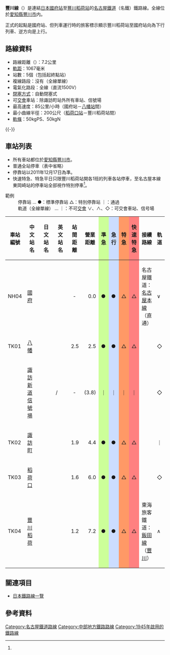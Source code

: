 {{Infobox 鐵道路線
|日文原名 = 豊川線
|平假名 = とよかわせん
|羅馬拼音 = Toyokawa sen
|路線名稱 = [[File:Meitetsu_logomark_2.svg|20px]] 豐川線
|路線顏色 = #d12027
|圖片 = Meitetsu Toyokawa Line 6800 series.JPG
|圖片大小 = 300px
|圖片說明 = 在兩側道路夾着的專用軌道行走的普通列車
|路線記號 = [[File:NP-TK.png|20px]]
|起點 = [[國府站_(愛知縣)|國府站]]
|終點 = [[豐川稻荷站|豐川稻荷站]]
|站數 = 5個
|通車 = 1945年2月18日
|最後延伸 = 1954年12月25日
|擁有者 = [[名古屋鐵道|名古屋鐵道]]
|路線距離 = 7.2公里
|軌距 = 1067毫米
|電氣化方式 = [[直流電|直流電]]1,500 [[伏特|V]] [[高架電纜|高架電纜]]
|最高速度 = 85公里/小時
|路線圖 = [[File:Linemap_of_Toyokawa_Line.svg|300px]]
}}
{{名古屋鐵道RDT/豐川線}}
'''豐川線'''（{{jpn|j=豊川線|hg=とよかわせん|rm=Toyokawa sen|f=y}}）是連結[[日本|日本]][[國府站_(愛知縣)|國府站]]至[[豐川稻荷站|豐川稻荷站]]的[[名古屋鐵道|名古屋鐵道]]（名鐵）鐵路線。全線位於[[愛知縣|愛知縣]][[豐川市|豐川市]]内。

正式的起點是國府站、但列車運行時的旅客標示顯示豐川稻荷站至國府站向為下行列車、逆方向是上行。

== 路線資料 ==
* 路線距離（{{link-ja|營業距離|営業キロ}}）：7.2公里
* [[軌距|軌距]]：1067毫米
* 站數：5個（包括起終點站）
* 複線路段：沒有（全線單線）
* 電氣化路段：全線（直流1500V）
* [[閉塞_(鐵路)|閉塞方式]]：自動閉塞式
* 可[[列車交會|交會]]車站：除諏訪町站外所有車站、信號場
* 最高速度：85公里/小時（國府站－[[八幡站_(愛知縣)|八幡站]]間）
* 最小曲線半徑：200公尺（[[稻荷口站|稻荷口站]]－豐川稻荷站間）
* [[軌條|軌條]]：50kgPS、50kgN

<!--
== 歴史 ==
[[戦中|戦時中]]現在の諏訪町站付近に[[豐川海軍工廠|豐川海軍工廠]]が置かれたため、軍需物資輸送および通勤客輸送を目的に建設された。戦時中のため、レールは[[名鐵西尾線|西尾線]]の休止區間からの撤去品、豐川変電所は[[豐橋鐵道渥美線|豐橋鐵道渥美線]]の天白変電所の機器、車両は[[名鐵揖斐線|揖斐線]]・[[名鐵谷汲線|谷汲線]]の車両を轉用して賄われた。

名古屋・岡崎方面からの豐川站までの乗り入れは、1926年に[[伊奈站|伊奈站]]から分岐して[[小坂井站|小坂井站]]に至る[[名鐵小坂井支線|小坂井支線]]を通り、小坂井站から[[豐川鐵道|豐川鐵道]]線（現在の飯田線）に[[直通運轉|直通運轉]]することで果たしており、豐川鐵道が飯田線として國有化したあとも續行した。しかし、次第に豐川鐵道時代のような運行が困難となり、抜本的な輸送力増強が必要となったため、1954年に豐川線が豐川稻荷站まで延伸、小坂井支線は廢止された。

冒頭で述べたように現在も軌道法に準拠する路線であるが、線路設備や運轉取扱いは鐵道線である他路線と同格であり、使用車両の制限もない。1500V車両のほぼ全車種が入線した経歴があり、1970年代には朝ラッシュ時に[[東急3700系電車|3880系]]が運用されたり、初詣特急として[[名鐵キハ8000系気動車|キハ8000系]]が入線したこともある。2005年までは[[名鐵8800系電車|8800系]]の団体列車が月に1回運行されていた。ただし本線系の車両のうち[[会津鐵道キハ8500系気動車|キハ8500系]]と[[レールバス|レールバス]]（[[名鐵キハ30形気動車|キハ30形]]など。2004年に全廢）、地下鐵直通車の[[名鐵100系電車|100系]]と[[名鐵300系電車|300系]]、および[[名鐵2000系電車|2000系]]だけは今まで入線した記録がない。また、過去に運用または入線したが2009年現在の時點で当線の定期運用がない車両は[[名鐵1000系電車|1000-1200系列]]と[[名鐵5700系電車|2扉SR車]]それに[[名鐵5000系電車_(2代)|2代目5000系]]程度である。

=== 年表 ===
* 1945年（昭和20年）2月18日：'''豐川市内線'''として國府站 - 市役所前站（現在の諏訪町站）間が開業。
* 1946年（昭和21年）6月1日：野口站を市田站に改名。
* 1948年（昭和23年）10月15日：白鳥站 - 市田站間に第二師範前站、市田站 - 市役所前站間に高等師範前站開業。
* 1949年（昭和24年）12月1日：第二師範前站を八幡口站に改名。
* 1953年（昭和28年）12月16日：架線電圧を600Vから1500Vに昇圧。國府站 - 八幡口站間の白鳥站廢止。
* 1954年（昭和29年）4月1日：市役所前站 - 稻荷口站間が開業。高等師範前站を新道站に改名。
* 1954年（昭和29年）12月25日：稻荷口站 - 新豐川站（現在の豐川稻荷站）間が開業し全通。'''豐川線'''に改名。伊奈 - 小坂井間の小坂井支線廢止。
* 1955年（昭和30年）1月20日：新道站を諏訪新道站に、市役所前站を諏訪町站に改名。
* 1955年（昭和30年）5月1日：新豐川站を豐川稻荷站に改名。
* 1972年（昭和47年）6月1日：八幡口站・市田站・諏訪新道站を廢止、新設の八幡站に統合。八幡口站・諏訪新道站は信號場として存續。
* 1974年（昭和49年）9月17日：名鐵の白紙ダイヤ改正により、日中の運行をそれまでの東岡崎站直通（本線内も普通。同站で本線特急に接續）から線内折り返しのみ（國府站で本線急行に接續）へと変更。
* 1977年（昭和52年）3月20日：従來平日朝のみであった名古屋本線直通優等列車を日中にも2往復設定（豐川稻荷行き高速・新岐阜行き急行）。
* 1982年（昭和57年）：[[閉塞_(鐵道)|閉塞方式]]をスタフ閉塞から自動閉塞に変更。同時に[[列車集中制御装置|CTC]]を導入し途中站および信號場の交換設備を通年使用するようになる。稻荷口站のみを通過していた準急を廢止。
* 1985年（昭和60年）3月14日：日中時間帯の全列車を名古屋本線直通の急行とする（当初は犬山線経由新岐阜発着）。
* 1988年（昭和63年）1月：前年の國府站橋上站舎化に伴い、正月輸送で毎時7往復運行を試行（[[名鐵3300系電車_(2代)|2代目3300系]]を使用。この年限り）。
* 1991年（平成3年）1月：前年の特急政策変更に伴い、正月輸送で「新春ライナー」「全車一般席特急」を運行。
* 1996年（平成8年）12月14日：八幡站付近の高架化完成。これに先立ち八幡口信號場を廢止。國府站 - 諏訪町站間で區間最高速度を10 - 15km/h向上。
* 2000年（平成12年）3月21日：國府站に毎時4本の本線特急のうち2本が停車するようになり、1990年以來不便になっていた豐橋方面との接續が改善。 
* 2005年〈平成17年〉1月29日：名鐵の白紙ダイヤ改正により、正月輸送期間の日中毎時1 - 2本あった名古屋本線直通の特急を全廢し、通年運轉の普通列車を毎時2本追加する。
* 2005年（平成17年）12月14日：諏訪町站を除く全站で[[トランパス_(交通プリペイドカード)|トランパス]]導入。
* 2007年（平成19年）3月14日：諏訪町站にトランパスを導入（同時に無人化）。-->

{{-}}
== 車站列表 ==
*所有車站都位於[[愛知縣|愛知縣]][[豐川市|豐川市]]。
*普通全站停車（表中省略）
*停靠站以2011年12月17日為準。
*快速特急、特急平日只限豐川稻荷站開各1班的列車各站停車，至名古屋本線東岡崎站的停車站全部視作特別停車<ref name="TT26-C2"/>。
;範例
:停靠站 … ●：標準停靠站 △：特別停靠站 ｜：通過
:軌道（全線單線） … ｜：不可[[列車交會|交會]] ∨、∧、◇：可交會車站、信号場
{| class="wikitable" rules="all"
|-
!style="width:3em;"|車站編號 
!style="width:5em;"|中文站名 
!style="width:5em;"|日文站名 
!style="width:5em;"|英文站名
!style="width:2.5em;"|站間距離
!style="width:2.5em;"|營業距離
!style="width:1em; background:#cf9;"|準急
!style="width:1em; background:#cdf;"|急行
!style="width:1em; background:#f96;"|特急
!style="width:1em; background:#ff8080;"|快速特急
!接續路線
!style="width:1em;"|軌道
|-style="border-top:solid 2px #d12027;"
!NH04
|[[國府站_(愛知縣)|國府]]
|{{lang|ja|国府}}
|{{lang|en|Kō}}
|style="text-align: center;"|-
|style="text-align: right;"|0.0
|style="background:#cf9;"|●
|style="background:#cdf;"|●
|style="background:#f96;"|△<!--名鉄時刻表Vol.26の停車駅案内（②頁）の記載に準拠。豊川線特急/快特は東岡崎以東を本線特急と別枠扱い-->
|style="background:#ff8080;"|△
|style="text-align: left;"|名古屋鐵道：{{名鐵車站編號|NH}} [[名古屋本線|名古屋本線]]（直通）
|∨
|-
!TK01
|[[八幡站_(愛知縣)|八幡]]
|{{lang|ja|八幡}}
|{{lang|en|Yawata}}
|style="text-align: right;"|2.5
|style="text-align: right;"|2.5
|style="background:#cf9;"|●
|style="background:#cdf;"|●
|style="background:#f96;"|△
|style="background:#ff8080;"|△
| 
|◇
|-
! 
|[[諏訪新道信號場|諏訪新道信號場]]
|{{lang|ja|諏訪新道信号場}}
|/
|style="text-align: center;"|-
|style="text-align: right;"|(3.8)
|style="background:#cf9;"|｜
|style="background:#cdf;"|｜
|style="background:#f96;"|｜
|style="background:#ff8080;"|｜
| 
|◇
|-
!TK02
|[[諏訪町站|諏訪町]]
|{{lang|ja|諏訪町}}
|{{lang|en|Suwachō}}
|style="text-align: right;"|1.9
|style="text-align: right;"|4.4
|style="background:#cf9;"|●
|style="background:#cdf;"|●
|style="background:#f96;"|△
|style="background:#ff8080;"|△
| 
|｜
|-
!TK03
|[[稻荷口站|稻荷口]]
|{{lang|ja|稲荷口}}
|{{lang|en|Inariguchi}}
|style="text-align: right;"|1.6
|style="text-align: right;"|6.0
|style="background:#cf9;"|●
|style="background:#cdf;"|●
|style="background:#f96;"|△
|style="background:#ff8080;"|△
| 
|◇
|-
!TK04
|[[豐川稻荷站|豐川稻荷]]
|{{lang|ja|豊川稲荷}}
|{{lang|en|Toyokawa-Inari}}
|style="text-align: right;"|1.2
|style="text-align: right;"|7.2
|style="background:#cf9;"|●
|style="background:#cdf;"|●
|style="background:#f96;"|△
|style="background:#ff8080;"|△
|style="text-align: left;"|東海旅客鐵道：{{JR海車站編號|CD}} [[飯田線|飯田線]]（[[豐川站_(愛知縣)|豐川]]）
|∧
|}

== 關連項目 ==
* [[日本鐵路線一覽|日本鐵路線一覽]]
== 參考資料 ==
{{Reflist}}
{{豐川線}}
{{名古屋鐵道路線}}
{{名古屋大眾運輸}}
<!--[[Category:かつて存在した路面電車路線|なごやてつどうとよかわしないせん]]
[[Category:豐川市|めいてつとよかわせん]]-->

{{DEFAULTSORT:Toyokawa Sen}}
[[Category:名古屋鐵道路線|Category:名古屋鐵道路線]]
[[Category:中部地方鐵路路線|Category:中部地方鐵路路線]]
[[Category:1945年啟用的鐵路線|Category:1945年啟用的鐵路線]]